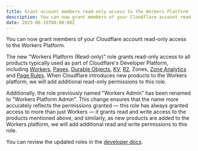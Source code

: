 ```yaml
---
title: Grant account members read-only access to the Workers Platform
description: You can now grant members of your Cloudflare account read-only access to the Workers Platform.
date: 2025-06-16T00:00:00Z
---
```


You can now grant members of your Cloudflare account read-only access to the Workers
Platform.

The new "Workers Platform (Read-only)" role grants read-only access to all products typically used as part of Cloudflare's Developer Platform, including [Workers](/workers/), [Pages](/pages/), [Durable Objects](/durable-objects/), [KV](/kv/), [R2](/r2/), Zones, [Zone Analytics](/analytics/account-and-zone-analytics/zone-analytics/) and [Page Rules](/rules/). When Cloudflare introduces new products to the Workers platform, we will add additional read-only permissions to this role.

Additionally, the role previously named "Workers Admin" has been renamed to "Workers Platform Admin". This
change ensures that the name more accurately reflects the permissions granted — this
role has always granted access to more than just
Workers — it grants read and write access to the products mentioned above, and similarly, as new products are added to the Workers platform, we will add additional read and write permissions to this role.

You can review the updated roles in the [developer docs](/fundamentals/manage-members/roles/).
